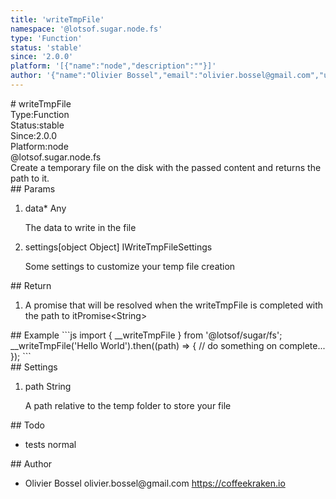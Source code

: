```yaml
---
title: 'writeTmpFile'
namespace: '@lotsof.sugar.node.fs'
type: 'Function'
status: 'stable'
since: '2.0.0'
platform: '[{"name":"node","description":""}]'
author: '{"name":"Olivier Bossel","email":"olivier.bossel@gmail.com","url":"https://coffeekraken.io"}'
---
```

<div class="docmap-mdx">
# writeTmpFile
<div class="_metas">
<div class="_type"><span class="_type-label">Type:</span><span class="_type-value">Function</span></div>
<div class="_status"><span class="_status-label">Status:</span><span class="_status-value -stable">stable</span></div>
<div class="_since"><span class="_since-label">Since:</span><span class="_since-value">2.0.0</span></div>
<div class="_platform"><span class="_platform-label">Platform:</span><span class="_platform-value -node">node</span></div>
</div>
<div class="_namespace">@lotsof.sugar.node.fs</div>
<div class="_description">
Create a temporary file on the disk with the passed content and returns the path
to it.
</div>
<div class="_params">
## Params
<ol class="_list">
<li class="_item">
<span class="_name">data<span class="_required">*</span></span><span class="_default"></span> <span class="_type">Any</span>
<p class="_description">The data to write in the file</p>
</li>
<li class="_item">
<span class="_name">settings</span><span class="_default">&lsqb;object Object&rsqb;</span> <span class="_type">IWriteTmpFileSettings</span>
<p class="_description">Some settings to customize your temp file creation</p>
</li>
</ol>
</div>
<div class="_return">
## Return
<ol class="_list">
<li class="_item">
<span class="_description">A promise that will be resolved when the writeTmpFile is completed with the path to it</span><span class="_default"></span><span class="_type">Promise&lt;String&gt;</span>
</li>
</ol>
</div>
<div class="_examples">
## Example
```js
import { __writeTmpFile } from '@lotsof/sugar/fs';
__writeTmpFile('Hello World').then((path) => {
   // do something on complete...
});
```
</div>
<div class="_settings">
## Settings
<ol class="_list">
<li class="_item">
<span class="_name">path</span><span class="_default"></span> <span class="_type">String</span>
<p class="_description">A path relative to the temp folder to store your file</p>
</li>
</ol>
</div>
<div class="_todo">
## Todo
<ul class="_list">
<li class="_item">
<span class="_description">tests</span>
<span class="_priority -normal">normal</span>
</li>
</ul>
</div>
<div class="_author">
## Author
<ul class="_list">
<li class="_item">
<span class="_name">Olivier Bossel</span>
<span class="_email">olivier.bossel@gmail.com</span>
<a href="https://coffeekraken.io" target="_blank" class="_url">https://coffeekraken.io</a>
</li>
</ul>
</div>
</div>